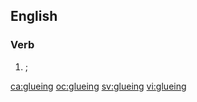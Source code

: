 ==English==

===Verb===
{{head|en|present participle}}

# {{present participle of|glue|lang=en|nodot=1}}; {{obsolete spelling of|gluing|lang=en|nocap=1}}

[[ca:glueing]]
[[oc:glueing]]
[[sv:glueing]]
[[vi:glueing]]